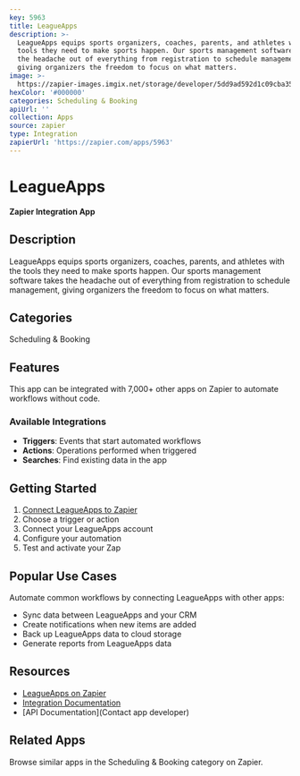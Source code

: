 ```yaml
---
key: 5963
title: LeagueApps
description: >-
  LeagueApps equips sports organizers, coaches, parents, and athletes with the
  tools they need to make sports happen. Our sports management software takes
  the headache out of everything from registration to schedule management,
  giving organizers the freedom to focus on what matters.
image: >-
  https://zapier-images.imgix.net/storage/developer/5dd9ad592d1c09cba35a44c8598a2a50.png?auto=format%2Ccompress&ixlib=python-3.0.0&q=50
hexColor: '#000000'
categories: Scheduling & Booking
apiUrl: ''
collection: Apps
source: zapier
type: Integration
zapierUrl: 'https://zapier.com/apps/5963'
---
```

# LeagueApps

**Zapier Integration App**

## Description

LeagueApps equips sports organizers, coaches, parents, and athletes with the tools they need to make sports happen. Our sports management software takes the headache out of everything from registration to schedule management, giving organizers the freedom to focus on what matters.

## Categories

Scheduling & Booking

## Features

This app can be integrated with 7,000+ other apps on Zapier to automate workflows without code.

### Available Integrations

- **Triggers**: Events that start automated workflows
- **Actions**: Operations performed when triggered
- **Searches**: Find existing data in the app

## Getting Started

1. [Connect LeagueApps to Zapier](https://zapier.com/apps/5963)
2. Choose a trigger or action
3. Connect your LeagueApps account
4. Configure your automation
5. Test and activate your Zap

## Popular Use Cases

Automate common workflows by connecting LeagueApps with other apps:

- Sync data between LeagueApps and your CRM
- Create notifications when new items are added
- Back up LeagueApps data to cloud storage
- Generate reports from LeagueApps data

## Resources

- [LeagueApps on Zapier](https://zapier.com/apps/5963)
- [Integration Documentation](https://zapier.com/apps/5963/integrations)
- [API Documentation](Contact app developer)

## Related Apps

Browse similar apps in the Scheduling & Booking category on Zapier.
